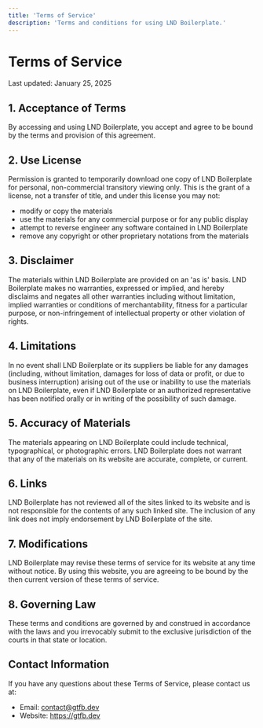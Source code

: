 ```yaml
---
title: 'Terms of Service'
description: 'Terms and conditions for using LND Boilerplate.'
---
```


# Terms of Service

Last updated: January 25, 2025

## 1. Acceptance of Terms

By accessing and using LND Boilerplate, you accept and agree to be bound by the terms and provision of this agreement.

## 2. Use License

Permission is granted to temporarily download one copy of LND Boilerplate for personal, non-commercial transitory viewing only. This is the grant of a license, not a transfer of title, and under this license you may not:

- modify or copy the materials
- use the materials for any commercial purpose or for any public display
- attempt to reverse engineer any software contained in LND Boilerplate
- remove any copyright or other proprietary notations from the materials

## 3. Disclaimer

The materials within LND Boilerplate are provided on an 'as is' basis. LND Boilerplate makes no warranties, expressed or implied, and hereby disclaims and negates all other warranties including without limitation, implied warranties or conditions of merchantability, fitness for a particular purpose, or non-infringement of intellectual property or other violation of rights.

## 4. Limitations

In no event shall LND Boilerplate or its suppliers be liable for any damages (including, without limitation, damages for loss of data or profit, or due to business interruption) arising out of the use or inability to use the materials on LND Boilerplate, even if LND Boilerplate or an authorized representative has been notified orally or in writing of the possibility of such damage.

## 5. Accuracy of Materials

The materials appearing on LND Boilerplate could include technical, typographical, or photographic errors. LND Boilerplate does not warrant that any of the materials on its website are accurate, complete, or current.

## 6. Links

LND Boilerplate has not reviewed all of the sites linked to its website and is not responsible for the contents of any such linked site. The inclusion of any link does not imply endorsement by LND Boilerplate of the site.

## 7. Modifications

LND Boilerplate may revise these terms of service for its website at any time without notice. By using this website, you are agreeing to be bound by the then current version of these terms of service.

## 8. Governing Law

These terms and conditions are governed by and construed in accordance with the laws and you irrevocably submit to the exclusive jurisdiction of the courts in that state or location.

## Contact Information

If you have any questions about these Terms of Service, please contact us at:

- Email: contact@gtfb.dev
- Website: https://gtfb.dev
